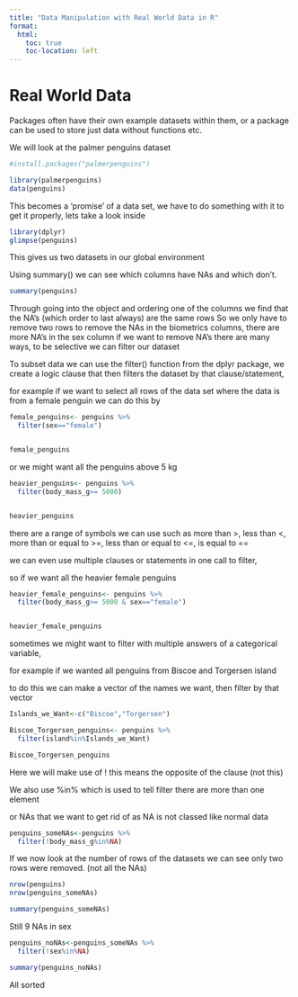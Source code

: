 ```yaml
---
title: "Data Manipulation with Real World Data in R"
format:
  html:
    toc: true
    toc-location: left
---
```


# Real World Data

Packages often have their own example datasets within them, or a package can be used to store just data without functions etc.

We will look at the palmer penguins dataset

```r
#install.packages("palmerpenguins")

library(palmerpenguins)
data(penguins)
```

This becomes a 'promise' of a data set, we have to do something with it to get it properly, lets take a look inside

```r

library(dplyr)
glimpse(penguins)

```

This gives us two datasets in our global environment

Using summary() we can see which columns have NAs and which don't.

```r
summary(penguins)
```

Through going into the object and ordering one of the columns we find that the NA's (which order to last always) are the same rows
So we only have to remove two rows to remove the NAs in the biometrics columns, there are more NA's in the sex column
if we want to remove NA's there are many ways, to be selective we can filter our dataset 

To subset data we can use the filter() function from the dplyr package, we create a logic clause that then filters the dataset by that clause/statement,

for example if we want to select all rows of the data set where the data is from a female penguin we can do this by

```r

female_penguins<- penguins %>% 
  filter(sex=="female")


female_penguins

```

or we might want all the penguins above 5 kg

```r

heavier_penguins<- penguins %>% 
  filter(body_mass_g>= 5000)


heavier_penguins


```

there are a range of symbols we can use such as more than >, less than <, more than or equal to >=, less than or equal to <=, is equal to == 

we can even use multiple clauses or statements in one call to filter, 

so if we want all the heavier female penguins 

```r

heavier_female_penguins<- penguins %>% 
  filter(body_mass_g>= 5000 & sex=="female")


heavier_female_penguins


```

sometimes we might want to filter with multiple answers of a categorical variable, 

for example if we wanted all penguins from Biscoe and Torgersen island

to do this we can make a vector of the names we want, then filter by that vector 


```r

Islands_we_Want<-c("Biscoe","Torgersen")

Biscoe_Torgersen_penguins<- penguins %>% 
  filter(island%in%Islands_we_Want)

Biscoe_Torgersen_penguins


```

Here we will make use of ! this means the opposite of the clause (not this)

We also use %in% which is used to tell filter there are more than one element

or NAs that we want to get rid of as NA is not classed like normal data

```r
penguins_someNAs<-penguins %>% 
  filter(!body_mass_g%in%NA)
```

If we now look at the number of rows of the datasets we can see only two rows were removed. (not all the NAs)

```r
nrow(penguins)
nrow(penguins_someNAs)

summary(penguins_someNAs)
```

Still 9 NAs in sex

```r
penguins_noNAs<-penguins_someNAs %>% 
  filter(!sex%in%NA)

summary(penguins_noNAs)
```

All sorted






